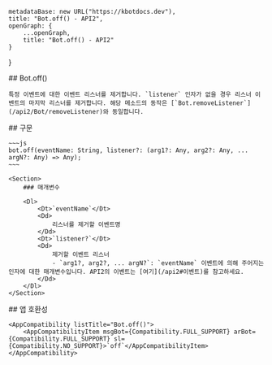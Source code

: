 
    metadataBase: new URL("https://kbotdocs.dev"),
    title: "Bot.off() - API2",
    openGraph: {
        ...openGraph,
        title: "Bot.off() - API2"
    }
}

<Section>
    ## Bot.off()

    특정 이벤트에 대한 이벤트 리스너를 제거합니다. `listener` 인자가 없을 경우 리스너 이벤트의 마지막 리스너를 제거합니다. 해당 메소드의 동작은 [`Bot.removeListener`](/api2/Bot/removeListener)와 동일합니다.
</Section>
<Section>
    ## 구문

    ~~~js
    bot.off(eventName: String, listener?: (arg1?: Any, arg2?: Any, ... argN?: Any) => Any);
    ~~~

    <Section>
        ### 매개변수

        <Dl>
            <Dt>`eventName`</Dt>
            <Dd>
                리스너를 제거할 이벤트명
            </Dd>
            <Dt>`listener?`</Dt>
            <Dd>
                제거할 이벤트 리스너
                - `arg1?, arg2?, ... argN?`: `eventName` 이벤트에 의해 주어지는 인자에 대한 매개변수입니다. API2의 이벤트는 [여기](/api2#이벤트)를 참고하세요.
            </Dd>
        </Dl>
    </Section>
</Section>
<Section>
    ## 앱 호환성

    <AppCompatibility listTitle="Bot.off()">
        <AppCompatibilityItem msgBot={Compatibility.FULL_SUPPORT} arBot={Compatibility.FULL_SUPPORT} sl={Compatibility.NO_SUPPORT}>`off`</AppCompatibilityItem>
    </AppCompatibility>
</Section>